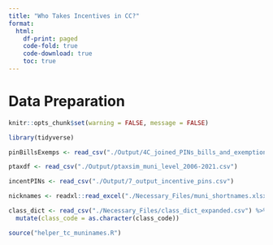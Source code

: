 ```yaml
---
title: "Who Takes Incentives in CC?"
format: 
  html:
    df-print: paged
    code-fold: true
    code-download: true
    toc: true
---
```


# Data Preparation

```r

knitr::opts_chunk$set(warning = FALSE, message = FALSE)

library(tidyverse)

pinBillsExemps <- read_csv("./Output/4C_joined_PINs_bills_and_exemptions.csv")

ptaxdf <- read_csv("./Output/ptaxsim_muni_level_2006-2021.csv")

incentPINs <- read_csv("./Output/7_output_incentive_pins.csv")

nicknames <- readxl::read_excel("./Necessary_Files/muni_shortnames.xlsx")

class_dict <- read_csv("./Necessary_Files/class_dict_expanded.csv") %>% 
  mutate(class_code = as.character(class_code))

source("helper_tc_muninames.R")
```
